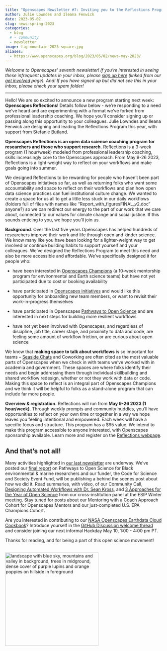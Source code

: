 ```yaml
---
title: "Openscapes Newsletter #7: Inviting you to the Reflections Program"
author: Julie Lowndes and Ileana Fenwick
date: 2023-05-02
slug: news-spring-2023
categories:
  - blog 
  # - community
  - newsletter
image: fig-mountain-2023-square.jpg
aliases: 
  - https://www.openscapes.org/blog/2023/05/02/news-may-2023/
---
```


*Welcome to Openscapes' seventh newsletter! If you're interested in seeing these infrequent updates in your inbox, please [sign up here](https://docs.google.com/forms/d/e/1FAIpQLSdgVXRp3V-w94GPWkR31RUfyBl37EphdQSlCOcnyeNlf8OLWw/viewform) (linked from our [get involved](https://openscapes.org/contact) page). And! If you have signed up but did not see this in your inbox, please check your spam folder!*

------------------------------------------------------------------------

Hello! We are so excited to announce a new program starting next week: **Openscapes Reflections**! Details follow below - we're responding to a need we've heard and are experimenting with a format we've forked from professional leadership coaching. We hope you'll consider signing up or passing along this opportunity to your colleagues. Julie Lowndes and Ileana Fenwick are designing and leading the Reflections Program this year, with support from Stefanie Butland.

**Openscapes Reflections is an open data science coaching program for researchers and those who support research.** Reflections is a 3-week program (1 hour/week) modeled from professional leadership coaching, skills increasingly core to the Openscapes approach. From May 9-26 2023, Reflections is a light-weight way to reflect on your workflows and make goals going into summer.

We designed Reflections to be rewarding for people who haven't been part of Openscapes initiatives so far, as well as returning folks who want some accountability and space to reflect on their workflows and plan how open data science practices can fuel institutional culture change. We wanted to create a space for us all to get a little less stuck in our daily workflows (folders full of files with names like "Report_with_figuresFINAL_v2.doc" anyone?) so we can redirect our energy to the part of our work that we care about, connected to our values for climate change and social justice. If this sounds enticing to you, we hope you'll join us.

**Background**. Over the last five years Openscapes has helped hundreds of researchers improve their work and life through open and kinder science. We know many like you have been looking for a lighter-weight way to get involved or continue building habits to support yourself and your colleagues. We've designed the Reflections Program to meet this need and also be more accessible and affordable. We've specifically designed it for people who:

-   have been interested in [Openscapes Champions](https://openscapes.org/champions) (a 10-week mentorship program for environmental and Earth science teams) but have not yet participated due to cost or booking availability 

-   have participated in [Openscapes initiatives](https://www.openscapes.org/initiatives/) and would like this opportunity for onboarding new team members, or want to revisit their work-in-progress themselves

-   have participated in Openscapes [Pathways to Open Science](https://openscapes.github.io/pathways-to-open-science/) and are interested in next steps for building more resilient workflows

-   have not yet been involved with Openscapes, and regardless of discipline, job title, career stage, and proximity to data and code, are feeling some amount of workflow friction, or are curious about open science

We know that **making space to talk about workflows** is so important for teams -- [Seaside Chats](https://openscapes.github.io/supercharge-research/) and Coworking are often cited as the most valuable parts of Openscapes when we check in with teams we've worked with in academia and government. These spaces are where folks identify their needs and begin addressing them through individual skillbuilding and shared workflow redesign, whether or not they work with data or code. Making this space to reflect is an integral part of Openscapes Champions and we think it will be helpful to folks as a stand-alone program that can include far more people.

**Overview & registration.** Reflections will run from **May 9-26 2023 (1 hour/week)**. Through weekly prompts and community huddles, you'll have opportunities to reflect on your own time or together in a way we hope leaves you feeling intentional and empowered. Each week will have a specific focus and structure. This program has a $95 value. We intend to make this program accessible to anyone interested, with Openscapes sponsorship available. Learn more and register on the [Reflections webpage](https://openscapes.github.io/booklet).

## And that's not all!

Many activities highlighted in [our last newsletter](https://www.openscapes.org/blog/2023/02/21/news-february-2023/) are underway. We've posted our [final report](https://openscapes.org/blog/2023/04/26/pathways-report/) on Pathways to Open Science for Black environmental & marine researchers and our funder, the Code for Science and Society Event Fund, will be publishing a behind the scenes post about how we did it. Read summaries, with video, of our Community Call, [Designing Automated Workflows with Dr. Sean Kross,](https://www.openscapes.org/blog/2023/04/06/kyber/) and [3 Approaches for the Year of Open Science](https://www.openscapes.org/blog/2023/03/16/esip-winter-2023/) from our cross-institution panel at the ESIP Winter meeting. Stay tuned for posts about our Mentoring with a Coach Approach Cohort for Openscapes Mentors and our just-completed U.S. EPA Champions Cohort.

Are you interested in contributing to our [NASA Openscapes Earthdata Cloud Cookbook](https://nasa-openscapes.github.io/earthdata-cloud-cookbook/)? Introduce yourself in the [GitHub Discussion welcome thread](https://github.com/NASA-Openscapes/earthdata-cloud-cookbook/discussions/192) and consider joining our next informal Hackday May 10, 1:00 - 4:00 pm PT.

Thanks for reading, and for being a part of this open science movement!

<br> <img src="/img/blog/fig-mountain-2023-square.jpg" width="300px" alt="landscape with blue sky, mountains and valley in background, trees in midground, dense cover of purple lupins and orange poppies on hillside in foreground"> <br>
